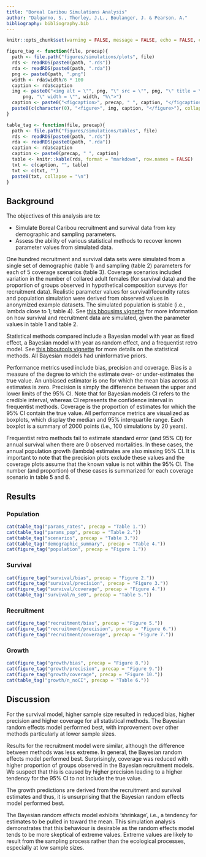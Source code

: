 ```yaml
---
title: "Boreal Caribou Simulations Analysis"
author: "Dalgarno, S., Thorley, J.L., Boulanger, J. & Pearson, A."
bibliography: bibliography.bib
---
```

  
```r
knitr::opts_chunk$set(warning = FALSE, message = FALSE, echo = FALSE, comment = NA, results = "asis", cache = FALSE)

figure_tag <- function(file, precap){
  path <- file.path("figures/simulations/plots", file)
  rds <- readRDS(paste0(path, ".rds"))
  rda <- readRDS(paste0(path, ".rda"))
  png <- paste0(path, ".png")
  width <- rda$width/6 * 100
  caption <- rda$caption
  img <- paste0("<img alt = \"", png, "\" src = \"", png, "\" title = \"", 
      png, "\" width = \"", width, "%\">")
  caption <- paste0("<figcaption>", precap, " ", caption, "</figcaption>")
  paste0(c(character(0), "<figure>", img, caption, "</figure>"), collapse = "\n")
}

table_tag <- function(file, precap){
  path <- file.path("figures/simulations/tables", file)
  rds <- readRDS(paste0(path, ".rds"))
  rda <- readRDS(paste0(path, ".rda"))
  caption <- rda$caption
  caption <- paste0(precap, " ", caption)
  table <- knitr::kable(rds, format = "markdown", row.names = FALSE)
  txt <- c(caption, "", table)
  txt <- c(txt, "")
  paste0(txt, collapse = "\n")
}
```

## Background

The objectives of this analysis are to:  

- Simulate Boreal Caribou recruitment and survival data from key demographic and sampling parameters.  
- Assess the ability of various statistical methods to recover known parameter values from simulated data.

One hundred recruitment and survival data sets were simulated from a single set of demographic (table 1) and sampling (table 2) parameters for each of 5 coverage scenarios (table 3). 
Coverage scenarios included variation in the number of collared adult females (for survival data) and the proportion of groups observed in hypothetical composition surveys (for recruitment data).
Realistic parameter values for survival/fecundity rates and population simulation were derived from observed values in anonymized example datasets.
The simulated population is stable (i.e., lambda close to 1; table 4). 
See [this bbousims vignette](https://poissonconsulting.github.io/bbousims/articles/bbousims.html) for more information on how survival and recruitment data are simulated, given the parameter values in table 1 and table 2. 

Statistical methods compared include a Bayesian model with year as fixed effect, a Bayesian model with year as random effect, and a frequentist retro model. 
See [this bboutools vignette](https://poissonconsulting.github.io/bboutools/articles/methods.html) for more details on the statistical methods.
All Bayesian models had uninformative priors. 

Performance metrics used include bias, precision and coverage.
Bias is a measure of the degree to which the estimate over- or under-estimates the true value. 
An unbiased estimator is one for which the mean bias across all estimates is zero. 
Precision is simply the difference between the upper and lower limits of the 95% CI.
Note that for Bayesian models CI refers to the credible interval, whereas CI represents the confidence interval in frequentist methods. 
Coverage is the proportion of estimates for which the 95% CI contain the true value.
All performance metrics are visualized as boxplots, which display the median and 95% interquartile range. 
Each boxplot is a summary of 2000 points (i.e., 100 simulations by 20 years).

Frequentist retro methods fail to estimate standard error (and 95% CI) for annual survival when there are 0 observed mortalities. 
In these cases, the annual population growth (lambda) estimates are also missing 95% CI. 
It is important to note that the precision plots exclude these values and the coverage plots assume that the known value is not within the 95% CI. 
The number (and proportion) of these cases is summarized for each coverage scenario in table 5 and 6. 
  
## Results

### Population
```r
cat(table_tag("params_rates", precap = "Table 1."))
cat(table_tag("params_pop", precap = "Table 2."))
cat(table_tag("scenarios", precap = "Table 3."))
cat(table_tag("demographic_summary", precap = "Table 4."))
cat(figure_tag("population", precap = "Figure 1."))
```

### Survival
```r
cat(figure_tag("survival/bias", precap = "Figure 2."))
cat(figure_tag("survival/precision", precap = "Figure 3."))
cat(figure_tag("survival/coverage", precap = "Figure 4."))
cat(table_tag("survival/n_se0", precap = "Table 5."))
```

### Recruitment
```r
cat(figure_tag("recruitment/bias", precap = "Figure 5."))
cat(figure_tag("recruitment/precision", precap = "Figure 6."))
cat(figure_tag("recruitment/coverage", precap = "Figure 7."))
```

### Growth
```r
cat(figure_tag("growth/bias", precap = "Figure 8."))
cat(figure_tag("growth/precision", precap = "Figure 9."))
cat(figure_tag("growth/coverage", precap = "Figure 10."))
cat(table_tag("growth/n_noCI", precap = "Table 6."))
```

## Discussion
For the survival model, higher sample size resulted in reduced bias, higher precision and higher coverage for all statistical methods.
The Bayesian random effects model performed best, with improvement over other methods particularly at lower sample sizes. 

Results for the recruitment model were similar, although the difference between methods was less extreme. 
In general, the Bayesian random effects model performed best.
Surprisingly, coverage was reduced with higher proportion of groups observed in the Bayesian recruitment models. 
We suspect that this is caused by higher precision leading to a higher tendency for the 95% CI to not include the true value. 

The growth predictions are derived from the recruitment and survival estimates and thus, it is unsurprising that the Bayesian random effects model performed best. 

The Bayesian random effects model exhibits 'shrinkage', i.e., a tendency for estimates to be pulled in toward the mean. 
This simulation analysis demonstrates that this behaviour is desirable as the random effects model tends to be more skeptical of extreme values. 
Extreme values are likely to result from the sampling process rather than the ecological processes, especially at low sample sizes.

